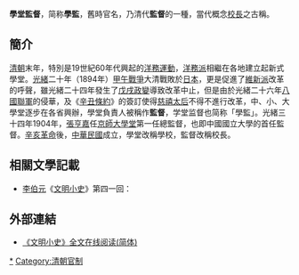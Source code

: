 '''學堂監督'''，简称'''學監'''，舊時官名，乃清代'''監督'''的一種，當代概念[[校長|校長]]之古稱。

==簡介==
[[清朝|清朝]]末年，特別是19世紀60年代興起的[[洋務運動|洋務運動]]，[[洋務派|洋務派]]相繼在各地建立起新式學堂。[[光緒|光緒]]二十年（1894年）[[甲午戰爭|甲午戰爭]]大清戰敗於[[日本|日本]]，更是促進了[[維新派|維新派]]改革的呼聲，雖光緒二十四年發生了[[戊戌政變|戊戌政變]]導致改革中止，但是由於光緒二十六年[[八國聯軍|八國聯軍]]的侵華，及《[[辛丑條約|辛丑條約]]》的簽訂使得[[慈禧太后|慈禧太后]]不得不進行改革，中、小、大學堂逐步在各省興辦，學堂負責人被稱作'''監督'''，学堂监督也简称「學監」。光緒三十四年1904年，[[張亨嘉|張亨嘉]]任[[京師大學堂|京師大學堂]]第一任總監督，也即中國國立大學的首任監督。[[辛亥革命|辛亥革命]]後，[[中華民國|中華民國]]成立，學堂改稱學校，監督改稱校長。

==相關文學記載==
*[[李伯元|李伯元]]《[[文明小史|文明小史]]》第四一回：
{{quote||<p> 逢之 进堂以后，幸喜本堂监督，早奉了太守之命，派他暂充西文教习。</p>}}

==外部連結==
*[http://www.zggdwx.com/wenming.html 《文明小史》全文在线阅读(简体)]{{Wayback|url=http://www.zggdwx.com/wenming.html |date=20120414085258 }}

{{教育小作品}}
[[Category:学堂监督|*]]
[[Category:清朝官制|Category:清朝官制]]